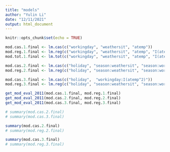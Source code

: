 ```yaml
---
title: "models"
author: "Yulin Li"
date: "12/11/2021"
output: html_document
---
```


```r
knitr::opts_chunk$set(echo = TRUE)
```

```r
mod.cas.1.final <- lm.cas(c("workingday", "weathersit", "atemp"))
mod.reg.1.final <- lm.reg(c("workingday", "weathersit", "atemp", "I(atemp^2)"))
mod.tot.1.final <- lm.tot(c("workingday", "weathersit", "atemp", "I(atemp^2)"))

mod.cas.2.final <- lm.cas(c("holiday", "season:weathersit", "season:workingday:atemp"))
mod.reg.2.final <- lm.reg(c("holiday", "season:weathersit", "season:workingday:atemp", "season:workingday:I(atemp^2)"))

mod.cas.3.final <- lm.cas(c("holiday",  "workingday:I(atemp^2)"))
mod.reg.3.final <- lm.reg(c("holiday", "season:weathersit", "season:workingday:atemp", "season:workingday:I(atemp^2)"))

get_mod_eval_2011(mod.cas.1.final, mod.reg.1.final)
get_mod_eval_2011(mod.cas.2.final, mod.reg.2.final)
get_mod_eval_2011(mod.cas.3.final, mod.reg.3.final)

# summary(mod.cas.2.final)
# summary(mod.cas.3.final)
```


```r
summary(mod.cas.2.final)
# summary(mod.reg.2.final)

summary(mod.cas.3.final)
# summary(mod.reg.3.final)
```

